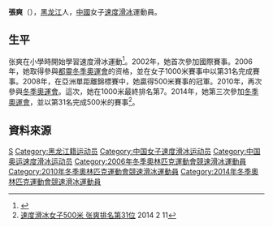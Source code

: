 {{otheruses|张雨绮}}
'''張爽'''（{{bd|1986年|9月10日|||}}），[[黑龍江省|黑龙江]]人，[[中華人民共和國|中國]]女子[[速度滑冰|速度滑冰]]運動員。

== 生平 ==
张爽在小學時開始學習速度滑冰運動<ref>{{Cite web |url=http://www.sochi2014.com/en/athlete-shuang-zhang |title=Shuang ZHANG |accessdate=2014-02-21 |archive-date=2014-04-07 |archive-url=https://web.archive.org/web/20140407092211/http://www.sochi2014.com/en/athlete-shuang-zhang |dead-url=no }}</ref>。2002年，她首次參加國際賽事。2006年，她取得參與[[2006年冬季奧林匹克運動會|都靈冬季奧運會]]的资格，並在女子1000米賽事中以第31名完成賽事。2008年，在亞洲單距離錦標賽中，她贏得500米賽事的冠軍。2010年，再次參與[[2010年冬季奧林匹克運動會|冬季奧運會]]。這次，她在1000米最終排名第7。2014年，她第三次參加[[2014年冬季奧林匹克運動會|冬季奧運會]]，並以第31名完成500米的賽事<ref>[http://sports.qq.com/a/20140211/022612.htm 速度滑冰女子500米 张爽排名第31位] {{Wayback|url=http://sports.qq.com/a/20140211/022612.htm |date=20160205204907 }} 2014 2 11</ref>。

== 資料來源 ==
{{reflist}}

{{Authority control}}
{{DEFAULTSORT:Zhang Shuang}}
[[Category:張姓|S]]
[[Category:黑龙江籍运动员|Category:黑龙江籍运动员]]
[[Category:中国女子速度滑冰运动员|Category:中国女子速度滑冰运动员]]
[[Category:中国奥运速度滑冰运动员|Category:中国奥运速度滑冰运动员]]
[[Category:2006年冬季奧林匹克運動會競速滑冰運動員|Category:2006年冬季奧林匹克運動會競速滑冰運動員]]
[[Category:2010年冬季奧林匹克運動會競速滑冰運動員|Category:2010年冬季奧林匹克運動會競速滑冰運動員]]
[[Category:2014年冬季奧林匹克運動會競速滑冰運動員|Category:2014年冬季奧林匹克運動會競速滑冰運動員]]

{{China-sport-bio-stub}}